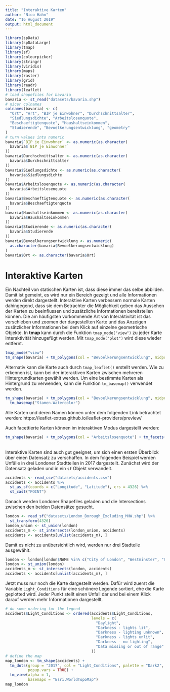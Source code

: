 ```yaml
---
title: "Interaktive Karten"
author: "Nico Hahn"
date: "16 August 2019"
output: html_document
---
```


```r
library(spData)
library(spDataLarge)
library(tmap)
library(sf)
library(colourpicker)
library(stringr)
library(viridis)
library(maps)
library(raster)
library(grid)
library(readr)
library(leaflet)
# load shapefiles for bavaria
bavaria <- st_read("datasets/bavaria.shp")
# nicer colnames
colnames(bavaria) <- c(
  "Ort", "Art", "BIP je Einwohner", "Durchschnittsalter",
  "Siedlungsdichte", "Arbeitslosenquote",
  "Beschaeftigtenquote", "Haushaltseinkommen",
  "Studierende", "Bevoelkerungsentwicklung", "geometry"
)
# turn values into numeric
bavaria$`BIP je Einwohner` <- as.numeric(as.character(
  bavaria$`BIP je Einwohner`
))
bavaria$Durchschnittsalter <- as.numeric(as.character(
  bavaria$Durchschnittsalter
))
bavaria$Siedlungsdichte <- as.numeric(as.character(
  bavaria$Siedlungsdichte
))
bavaria$Arbeitslosenquote <- as.numeric(as.character(
  bavaria$Arbeitslosenquote
))
bavaria$Beschaeftigtenquote <- as.numeric(as.character(
  bavaria$Beschaeftigtenquote
))
bavaria$Haushaltseinkommen <- as.numeric(as.character(
  bavaria$Haushaltseinkommen
))
bavaria$Studierende <- as.numeric(as.character(
  bavaria$Studierende
))
bavaria$Bevoelkerungsentwicklung <- as.numeric(
  as.character(bavaria$Bevoelkerungsentwicklung)
)
bavaria$Ort <- as.character(bavaria$Ort)
```

# Interaktive Karten
Ein Nachteil von statischen Karten ist, dass diese immer das selbe abbilden. Damit ist gemeint, es wird nur ein Bereich gezeigt und alle Informationen werden direkt dargestellt. Interaktive Karten verbessern normale Karten dahingegend, dass sie dem Betrachter die Möglichkeit geben das Aussehen der Karten zu beeinflussen und zusätzliche Informationen bereitstellen können. Die am häufigsten vorkommende Art von Interaktivität ist das verschieben und zoomen der dargestellten Karte und das Anzeigen zusätzlicher Informationen bei dem Klick auf einzelne geometrische Objekte. In **tmap** kann durch die Funktion `tmap_mode("view")` zu jeder Karte Interaktivität hinzugefügt werden. Mit `tmap_mode("plot")` wird diese wieder entfernt.
```r
tmap_mode("view")
tm_shape(bavaria) + tm_polygons(col = "Bevoelkerungsentwicklung", midpoint = 0)
```

Alternativ kann die Karte auch durch `tmap_leaflet()` erstellt werden. Wie zu erkennen ist, kann bei der interaktiven Karten zwischen mehreren Hintergrundkarten gewählt werden. Um eine bestimmte Karten als Hintergrund zu verwenden, kann die Funktion `tm_basemap()` verwendet werden.
```r
tm_shape(bavaria) + tm_polygons(col = "Bevoelkerungsentwicklung", midpoint = 0) +
  tm_basemap("Stamen.Watercolor")
```

Alle Karten und deren Namen können unter dem folgenden Link betrachtet werden:
https://leaflet-extras.github.io/leaflet-providers/preview/

Auch facettierte Karten können im interaktiven Modus dargestellt werden:

```r
tm_shape(bavaria) + tm_polygons(col = "Arbeitslosenquote") + tm_facets(by = "Art")
```
\
Interaktive Karten sind auch gut geeignet, um sich einen ersten Überblick über einen Datensatz zu verschaffen. 
In dem folgenden Beispiel werden Unfälle in drei Londoner Stadtteilen in 2017 dargestellt. Zunächst wird der Datensatz geladen und in ein `sf` Objekt verwandelt.

```r
accidents <- read_csv("datasets/accidents.csv")
accidents <- accidents %>%
  st_as_sf(coords = c("Longitude", "Latitude"), crs = 4326) %>%
  st_cast("POINT")
```

Danach werden Londoner Shapefiles geladen und die Intersections zwischen den beiden Datensätze gesucht.
```r
london <- read_sf("datasets/London_Borough_Excluding_MHW.shp") %>%
  st_transform(4326)
london_union <- st_union(london)
accidents_m <- st_intersects(london_union, accidents)
accidents <- accidents[unlist(accidents_m), ]
```

Damit es nicht zu unübersichtlich wird, werden nur drei Stadteile ausgewählt.
```r
london <- london[london$NAME %in% c("City of London", "Westminster", "Camden"), ]
london <- st_union(london)
accidents_m <- st_intersects(london, accidents)
accidents <- accidents[unlist(accidents_m), ]
```

Jetzt muss nur noch die Karte dargestellt werden. Dafür wird zuerst die Variable `Light_Conditions` für eine schönere Legende sortiert, ehe die Karte geplotted wird. Jeder Punkt stellt einen Unfall dar und bei einem Klick darauf werden mehr Informationen dargestellt.

```r
# do some ordering for the legend
accidents$Light_Conditions <- ordered(accidents$Light_Conditions,
                                      levels = c(
                                        "Daylight",
                                        "Darkness - lights lit",
                                        "Darkness - lighting unknown",
                                        "Darkness - lights unlit",
                                        "Darkness - no lighting",
                                        "Data missing or out of range"
                                      ))
# define the map
map_london <- tm_shape(accidents) +
  tm_dots(group = "2017", col = "Light_Conditions", palette = "Dark2",
          popup.vars = TRUE) +
  tm_view(alpha = 1,
          basemaps = "Esri.WorldTopoMap")
map_london
```

